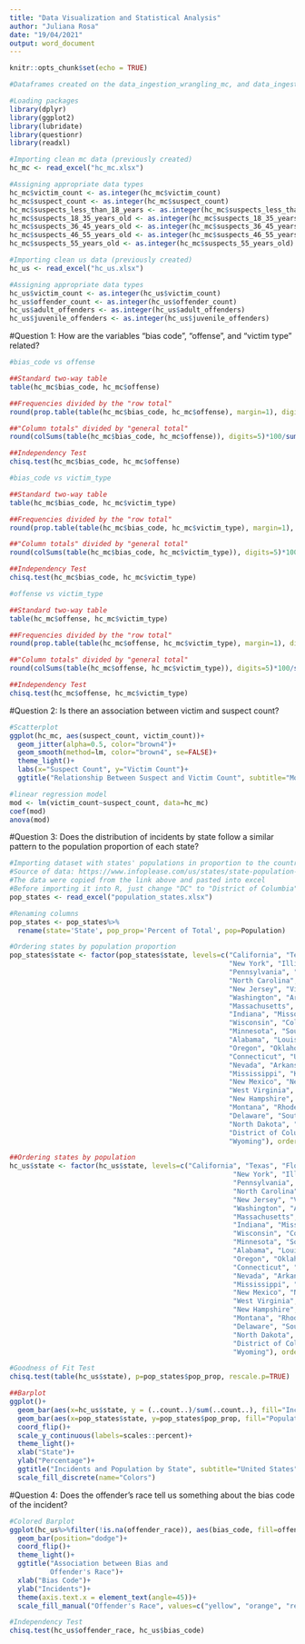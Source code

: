 ---
title: "Data Visualization and Statistical Analysis"
author: "Juliana Rosa"
date: "19/04/2021"
output: word_document
---

```{r setup, include=FALSE}
knitr::opts_chunk$set(echo = TRUE)
```

```{r}
#Dataframes created on the data_ingestion_wrangling_mc, and data_ingestion_wrangling_us scripts will be used here.
```

```{r}
#Loading packages
library(dplyr)
library(ggplot2)
library(lubridate)
library(questionr)
library(readxl)
```

```{r}
#Importing clean mc data (previously created)
hc_mc <- read_excel("hc_mc.xlsx")
```

```{r}
#Assigning appropriate data types
hc_mc$victim_count <- as.integer(hc_mc$victim_count)
hc_mc$suspect_count <- as.integer(hc_mc$suspect_count)
hc_mc$suspects_less_than_18_years <- as.integer(hc_mc$suspects_less_than_18_years)
hc_mc$suspects_18_35_years_old <- as.integer(hc_mc$suspects_18_35_years_old)
hc_mc$suspects_36_45_years_old <- as.integer(hc_mc$suspects_36_45_years_old)
hc_mc$suspects_46_55_years_old <- as.integer(hc_mc$suspects_46_55_years_old)
hc_mc$suspects_55_years_old <- as.integer(hc_mc$suspects_55_years_old)
```

```{r}
#Importing clean us data (previously created)
hc_us <- read_excel("hc_us.xlsx")
```

```{r}
#Assigning appropriate data types
hc_us$victim_count <- as.integer(hc_us$victim_count)
hc_us$offender_count <- as.integer(hc_us$offender_count)
hc_us$adult_offenders <- as.integer(hc_us$adult_offenders)
hc_us$juvenile_offenders <- as.integer(hc_us$juvenile_offenders)
```

#Question 1: How are the variables “bias code”, “offense”, and “victim type” related?

```{r}
#bias_code vs offense

##Standard two-way table
table(hc_mc$bias_code, hc_mc$offense)

##Frequencies divided by the "row total"
round(prop.table(table(hc_mc$bias_code, hc_mc$offense), margin=1), digits=5)*100

##"Column totals" divided by "general total"
round(colSums(table(hc_mc$bias_code, hc_mc$offense)), digits=5)*100/sum(rowSums(table(hc_mc$bias_code, hc_mc$offense)))

##Independency Test
chisq.test(hc_mc$bias_code, hc_mc$offense)
```

```{r}
#bias_code vs victim_type

##Standard two-way table
table(hc_mc$bias_code, hc_mc$victim_type)

##Frequencies divided by the "row total"
round(prop.table(table(hc_mc$bias_code, hc_mc$victim_type), margin=1), digits=5)*100

##"Column totals" divided by "general total"
round(colSums(table(hc_mc$bias_code, hc_mc$victim_type)), digits=5)*100/sum(rowSums(table(hc_mc$bias_code, hc_mc$victim_type)))

##Independency Test
chisq.test(hc_mc$bias_code, hc_mc$victim_type)
```

```{r}
#offense vs victim_type

##Standard two-way table
table(hc_mc$offense, hc_mc$victim_type)

##Frequencies divided by the "row total"
round(prop.table(table(hc_mc$offense, hc_mc$victim_type), margin=1), digits=5)*100

##"Column totals" divided by "general total"
round(colSums(table(hc_mc$offense, hc_mc$victim_type)), digits=5)*100/sum(rowSums(table(hc_mc$offense, hc_mc$victim_type)))

##Independency Test
chisq.test(hc_mc$offense, hc_mc$victim_type)
```

#Question 2: Is there an association between victim and suspect count?

```{r}
#Scatterplot
ggplot(hc_mc, aes(suspect_count, victim_count))+
  geom_jitter(alpha=0.5, color="brown4")+
  geom_smooth(method=lm, color="brown4", se=FALSE)+
  theme_light()+
  labs(x="Suspect Count", y="Victim Count")+
  ggtitle("Relationship Between Suspect and Victim Count", subtitle="Montgomery County")

#linear regression model
mod <- lm(victim_count~suspect_count, data=hc_mc)
coef(mod)
anova(mod)
```

#Question 3: Does the distribution of incidents by state follow a similar pattern to the population proportion of each state?

```{r}
#Importing dataset with states' populations in proportion to the country's population
#Source of data: https://www.infoplease.com/us/states/state-population-by-rank
#The data were copied from the link above and pasted into excel
#Before importing it into R, just change "DC" to "District of Columbia" and save the file as pop_states.xlsx
pop_states <- read_excel("population_states.xlsx")

#Renaming columns
pop_states <- pop_states%>%
  rename(state='State', pop_prop='Percent of Total', pop=Population)

#Ordering states by population proportion
pop_states$state <- factor(pop_states$state, levels=c("California", "Texas", "Florida",
                                                      "New York", "Illinois",
                                                      "Pennsylvania", "Ohio", "Georgia",
                                                      "North Carolina", "Michigan",
                                                      "New Jersey", "Virginia",
                                                      "Washington", "Arizona",
                                                      "Massachusetts", "Tennessee",
                                                      "Indiana", "Missouri", "Maryland",
                                                      "Wisconsin", "Colorado",
                                                      "Minnesota", "South Carolina",
                                                      "Alabama", "Louisiana", "Kentucky",
                                                      "Oregon", "Oklahoma",
                                                      "Connecticut", "Utah", "Iowa",
                                                      "Nevada", "Arkansas",
                                                      "Mississippi", "Kansas",
                                                      "New Mexico", "Nebraska",
                                                      "West Virginia", "Idaho", "Hawaii",
                                                      "New Hampshire", "Maine",
                                                      "Montana", "Rhode Island",
                                                      "Delaware", "South Dakota",
                                                      "North Dakota", "Alaska",
                                                      "District of Columbia", "Vermont",
                                                      "Wyoming"), ordered=TRUE)
```

```{r}
##Ordering states by population
hc_us$state <- factor(hc_us$state, levels=c("California", "Texas", "Florida",
                                                       "New York", "Illinois",
                                                       "Pennsylvania", "Ohio", "Georgia",
                                                       "North Carolina", "Michigan",
                                                       "New Jersey", "Virginia",
                                                       "Washington", "Arizona",
                                                       "Massachusetts", "Tennessee",
                                                       "Indiana", "Missouri", "Maryland",
                                                       "Wisconsin", "Colorado",
                                                       "Minnesota", "South Carolina",
                                                       "Alabama", "Louisiana", "Kentucky",
                                                       "Oregon", "Oklahoma",
                                                       "Connecticut", "Utah", "Iowa",
                                                       "Nevada", "Arkansas",
                                                       "Mississippi", "Kansas",
                                                       "New Mexico", "Nebraska",
                                                       "West Virginia", "Idaho", "Hawaii",
                                                       "New Hampshire", "Maine",
                                                       "Montana", "Rhode Island",
                                                       "Delaware", "South Dakota",
                                                       "North Dakota", "Alaska",
                                                       "District of Columbia", "Vermont",
                                                       "Wyoming"), ordered=TRUE)

#Goodness of Fit Test
chisq.test(table(hc_us$state), p=pop_states$pop_prop, rescale.p=TRUE)

##Barplot
ggplot()+
  geom_bar(aes(x=hc_us$state, y = (..count..)/sum(..count..), fill="Incidents"), alpha=0.5)+
  geom_bar(aes(x=pop_states$state, y=pop_states$pop_prop, fill="Population"), stat='identity', alpha=0.5)+
  coord_flip()+
  scale_y_continuous(labels=scales::percent)+
  theme_light()+
  xlab("State")+
  ylab("Percentage")+
  ggtitle("Incidents and Population by State", subtitle="United States")+
  scale_fill_discrete(name="Colors")
```

#Question 4: Does the offender’s race tell us something about the bias code of the incident?

```{r}
#Colored Barplot
ggplot(hc_us%>%filter(!is.na(offender_race)), aes(bias_code, fill=offender_race))+
  geom_bar(position="dodge")+
  coord_flip()+
  theme_light()+
  ggtitle("Association between Bias and 
          Offender's Race")+
  xlab("Bias Code")+
  ylab("Incidents")+
  theme(axis.text.x = element_text(angle=45))+
  scale_fill_manual("Offender's Race", values=c("yellow", "orange", "red", "green", "blue", "purple"))

#Independency Test
chisq.test(hc_us$offender_race, hc_us$bias_code)
```

